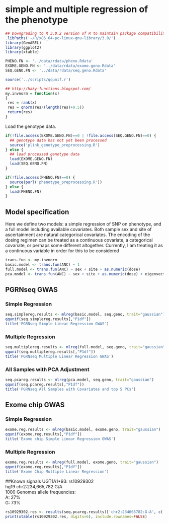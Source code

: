 # simple and multiple regression of the phenotype

```r
## Downgrading to R 3.0.2 version of R to maintain package compatibility
.libPaths('~/R/x86_64-pc-linux-gnu-library/3.0/')
library(GenABEL)
library(ggplot2)
library(xtable)
```

```r
PHENO.FN <- '../data/rdata/pheno.Rdata'
EXOME.GENO.FN <- '../data/rdata/exome.geno.Rdata'
SEQ.GENO.FN <- '../data/rdata/seq.geno.Rdata'
```

```r
source('../scripts/qqunif.r')

## http://haky-functions.blogspot.com/
my.invnorm = function(x)
{
 res = rank(x)
 res = qnorm(res/(length(res)+0.5))
 return(res)
}

```

Load the genotype data.

```r
if(!file.access(EXOME.GENO.FN)==0 | !file.access(SEQ.GENO.FN)==0) {
  ## genotype data has not yet been processed
  source('plink_genotype_preprocessing.R')
} else {
  ## load processed genotype data
  load(EXOME.GENO.FN)
  load(SEQ.GENO.FN)
}

if(!file.access(PHENO.FN)==0) {
  source(purl('phenotype_preprocessing.R'))
} else {
  load(PHENO.FN)
}
```

## Model specification
Here we define two models: a simple regression of SNP on phenotype, and a full model including available covariates. Both sample sex and site of ascertainment are natural categorical covariates. The encoding of the dosing regimen can be treated as a continuous covariate, a categorical covariate, or perhaps some different altogether. Currently, I am treating it as a continuous variable in order for this to be considered

```r
trans.fun <- my.invnorm
basic.model <- trans.fun(ANC) ~ 1
full.model <- trans.fun(ANC) ~ sex + site + as.numeric(dose)
pca.model <- trans.fun(ANC) ~ sex + site + as.numeric(dose) + eigenvect.1 + eigenvect.2 + eigenvect.3 + eigenvect.4 + eigenvect.5
```

## PGRNseq GWAS
### Simple Regression
```r
seq.simplereg.results <- mlreg(basic.model, seq.geno, trait="gaussian")
qqunif(seq.simplereg.results[,"P1df"])
title('PGRNseq Simple Linear Regression GWAS')
```

### Multiple Regression
```r
seq.multiplereg.results <- mlreg(full.model, seq.geno, trait="gaussian")
qqunif(seq.multiplereg.results[,"P1df"])
title('PGRNseq Multiple Linear Regression GWAS')
```

### All Samples with PCA Adjustment
 ```r
seq.pcareg.results <- mlreg(pca.model, seq.geno, trait="gaussian")
qqunif(seq.pcareg.results[,"P1df"])
title('PGRNseq All Samples with Covariates and top 5 PCs')
```

## Exome chip GWAS
### Simple Regression
```r
exome.reg.results <- mlreg(basic.model, exome.geno, trait="gaussian")
qqunif(exome.reg.results[,"P1df"])
title('Exome chip Simple Linear Regression GWAS')
```

### Multiple Regression
```r
exome.reg.results <- mlreg(full.model, exome.geno, trait="gaussian")
qqunif(exome.reg.results[,"P1df"])
title('Exome Chip Multiple Linear Regression')
```

##Known signals
UGT1A1*93: rs10929302  
hg19 chr2:234,665,782 G/A  
1000 Genomes allele frequencies:  
  A: 27%  
  G: 73%  
```r
rs10929302.res <- results(seq.pcareg.results)['chr2:234665782:G:A', c('A1', 'A2','N', 'effB', 'se_effB', 'P1df')]
print(xtable(rs10929302.res, digits=6), include.rownames=FALSE)
```

